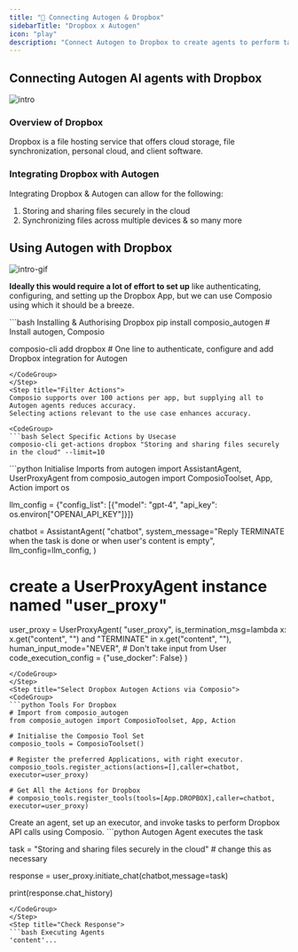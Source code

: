 ```yaml
---
title: "🚀 Connecting Autogen & Dropbox"
sidebarTitle: "Dropbox x Autogen"
icon: "play"
description: "Connect Autogen to Dropbox to create agents to perform tasks using natural language"
---
```


## Connecting Autogen AI agents with Dropbox
![intro](/media/intro.jpg)

### Overview of Dropbox

Dropbox is a file hosting service that offers cloud storage, file synchronization, personal cloud, and client software.

### Integrating Dropbox with Autogen

Integrating Dropbox & Autogen can allow for the following:

1. Storing and sharing files securely in the cloud
2. Synchronizing files across multiple devices
& so many more

## Using Autogen with Dropbox
![intro-gif](/media/intro.gif)
<Steps>
<Step title="Setting Up the Environment">

**Ideally this would require a lot of effort to set up** like authenticating, configuring, and setting up the Dropbox App, but we can use Composio using which it should be a breeze.

<CodeGroup>
```bash Installing & Authorising Dropbox
pip install composio_autogen # Install autogen, Composio 

composio-cli add dropbox # One line to authenticate, configure and add Dropbox integration for Autogen
```
</CodeGroup>
</Step>
<Step title="Filter Actions">
Composio supports over 100 actions per app, but supplying all to Autogen agents reduces accuracy.
Selecting actions relevant to the use case enhances accuracy.

<CodeGroup>
```bash Select Specific Actions by Usecase
composio-cli get-actions dropbox "Storing and sharing files securely in the cloud" --limit=10
```
</CodeGroup>

</Step>
<Step title="Import Base Packages">

<CodeGroup>
```python Initialise Imports
from autogen import AssistantAgent, UserProxyAgent
from composio_autogen import ComposioToolset, App, Action
import os

llm_config = {"config_list": [{"model": "gpt-4", "api_key": os.environ["OPENAI_API_KEY"]}]}

chatbot = AssistantAgent(
    "chatbot",
    system_message="Reply TERMINATE when the task is done or when user's content is empty",
    llm_config=llm_config,
)

# create a UserProxyAgent instance named "user_proxy"
user_proxy = UserProxyAgent(
    "user_proxy",
    is_termination_msg=lambda x: x.get("content", "") and "TERMINATE" in x.get("content", ""),
    human_input_mode="NEVER", # Don't take input from User
    code_execution_config = {"use_docker": False}
)
```
</CodeGroup>
</Step>
<Step title="Select Dropbox Autogen Actions via Composio">
<CodeGroup>
```python Tools For Dropbox
# Import from composio_autogen
from composio_autogen import ComposioToolset, App, Action

# Initialise the Composio Tool Set
composio_tools = ComposioToolset()

# Register the preferred Applications, with right executor. 
composio_tools.register_actions(actions=[],caller=chatbot, executor=user_proxy)

# Get All the Actions for Dropbox
# composio_tools.register_tools(tools=[App.DROPBOX],caller=chatbot, executor=user_proxy) 
```
</CodeGroup>
</Step>
<Step title="Execute the Agent">
Create an agent, set up an executor, and invoke tasks to perform Dropbox API calls using Composio. 
<CodeGroup>
```python Autogen Agent executes the task

task = "Storing and sharing files securely in the cloud" # change this as necessary

response = user_proxy.initiate_chat(chatbot,message=task)

print(response.chat_history)
```
</CodeGroup>
</Step>
<Step title="Check Response">
```bash Executing Agents
'content'...
```
</Step>
</Steps>

